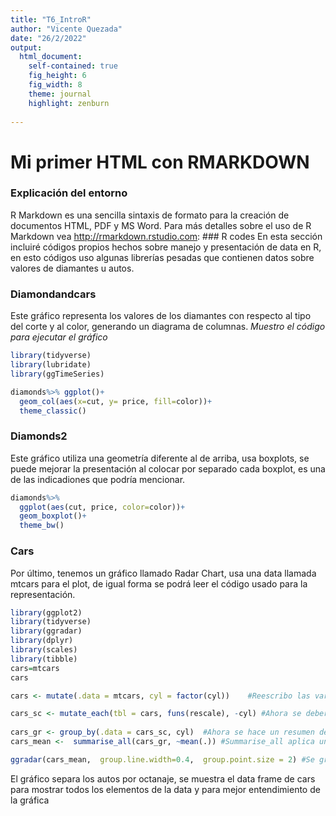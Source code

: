 ```yaml
---
title: "T6_IntroR"
author: "Vicente Quezada"
date: "26/2/2022"
output: 
  html_document:
    self-contained: true
    fig_height: 6
    fig_width: 8
    theme: journal
    highlight: zenburn
      
---
```

# Mi primer HTML con RMARKDOWN
### Explicación del entorno
R Markdown es una sencilla sintaxis de formato para la creación de documentos HTML, PDF y MS Word. Para más detalles sobre el uso de R Markdown vea <http://rmarkdown.rstudio.com>:
### R codes
En esta sección incluiré códigos propios hechos sobre manejo y presentación de data en R, en esto códigos uso algunas librerías pesadas que contienen datos sobre valores de diamantes u autos.

### Diamondandcars
Este gráfico representa los valores de los diamantes con respecto al tipo del corte y al color, generando un diagrama de columnas. *Muestro el código para ejecutar el gráfico*

```r
library(tidyverse)
library(lubridate)
library(ggTimeSeries)

diamonds%>% ggplot()+
  geom_col(aes(x=cut, y= price, fill=color))+
  theme_classic()
```

### Diamonds2
Este gráfico utiliza una geometría diferente al de arriba, usa boxplots, se puede mejorar la presentación al colocar por separado cada boxplot, es una de las indicadiones que podría mencionar.

```r
diamonds%>%
  ggplot(aes(cut, price, color=color))+
  geom_boxplot()+
  theme_bw()
```

### Cars
Por último, tenemos un gráfico llamado Radar Chart, usa una data llamada mtcars para el plot, de igual forma se podrá leer el código usado para la representación.
```r
library(ggplot2)  
library(tidyverse)
library(ggradar)
library(dplyr)
library(scales)
library(tibble)
cars=mtcars
cars

cars <- mutate(.data = mtcars, cyl = factor(cyl))    #Reescribo las variables del data frame para crear una relación entre varias variables utilizando a la variable cyl como leyenda para diferenciar cada auto por su octanaje

cars_sc <- mutate_each(tbl = cars, funs(rescale), -cyl) #Ahora se deber ordenar cada variable en una nueva que sea unificada para todas
     
cars_gr <- group_by(.data = cars_sc, cyl)  #Ahora se hace un resumen de todas las variables con la función group_by()
cars_mean <-  summarise_all(cars_gr, ~mean(.)) #Summarise_all aplica una transformación para varias variables, se obtiene la media de cada variable

ggradar(cars_mean,  group.line.width=0.4,  group.point.size = 2) #Se grafica el gráfico de tela de araña en el que podemos modificar el grosor                        de las lineas (group.line.width) y el diámetro de los puntos de la gráfica (group.point.size)

```
El gráfico separa los autos por octanaje, se muestra el data frame de cars para  mostrar todos los elementos de la data y para mejor entendimiento de la gráfica





